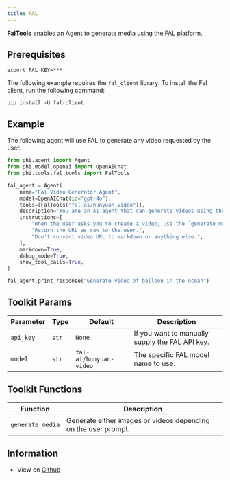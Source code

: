```yaml
---
title: FAL
---
```


**FalTools** enables an Agent to generate media using the [FAL platform](https://docs.fal.ai/).

## Prerequisites

```shell
export FAL_KEY=***
```

The following example requires the `fal_client` library. To install the Fal client, run the following command:

```shell
pip install -U fal-client
```

## Example

The following agent will use FAL to generate any video requested by the user.

```python cookbook/tools/fal_tools.py
from phi.agent import Agent
from phi.model.openai import OpenAIChat
from phi.tools.fal_tools import FalTools

fal_agent = Agent(
    name="Fal Video Generator Agent",
    model=OpenAIChat(id="gpt-4o"),
    tools=[FalTools("fal-ai/hunyuan-video")],
    description="You are an AI agent that can generate videos using the Fal API.",
    instructions=[
        "When the user asks you to create a video, use the `generate_media` tool to create the video.",
        "Return the URL as raw to the user.",
        "Don't convert video URL to markdown or anything else.",
    ],
    markdown=True,
    debug_mode=True,
    show_tool_calls=True,
)

fal_agent.print_response("Generate video of balloon in the ocean")

```

## Toolkit Params

| Parameter | Type | Default | Description |
|-----------|------|---------|-------------|
| `api_key` | `str` | `None` | If you want to manually supply the FAL API key. |
| `model` | `str` | `fal-ai/hunyuan-video` | The specific FAL model name to use. |

## Toolkit Functions

| Function | Description |
|----------|-------------|
| `generate_media` | Generate either images or videos depending on the user prompt. |

## Information

- View on [Github](https://github.com/phidatahq/phidata/blob/main/phi/tools/fal_tools.py)
